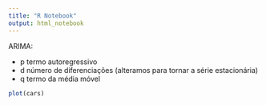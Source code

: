 ```yaml
---
title: "R Notebook"
output: html_notebook
---
```


ARIMA:

- p termo autoregressivo
- d número de diferenciações (alteramos para tornar a série estacionária)
- q termo da média móvel

```r
plot(cars)
```

